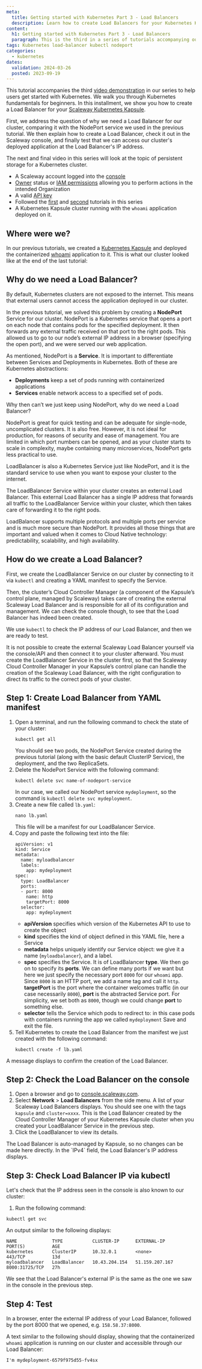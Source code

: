 ```yaml
---
meta:
  title: Getting started with Kubernetes Part 3 - Load Balancers
  description: Learn how to create Load Balancers for your Kubernetes Kapsule cluster in Part 3 of our series. Understand why Load Balancers are crucial and follow the step-by-step guide to set one up.
content:
  h1: Getting started with Kubernetes Part 3 - Load Balancers
  paragraph: This is the third in a series of tutorials accompanying our video demonstrations on getting started with Kubernetes. Part 3 explains why you should create a Load Balancer for your Kapsule cluster, and walks you through how to achieve this.
tags: Kubernetes load-balancer kubectl nodeport
categories:
  - kubernetes
dates:
  validation: 2024-03-26
  posted: 2023-09-19
---
```


This tutorial accompanies the third [video demonstration](https://www.youtube.com/watch?v=W3gPUQ_ELEo/) in our series to help users get started with Kubernetes. We walk you through Kubernetes fundamentals for beginners. In this installment, we show you how to create a Load Balancer for your [Scaleway Kubernetes Kapsule](https://www.scaleway.com/en/kubernetes-kapsule/).

First, we address the question of why we need a Load Balancer for our cluster, comparing it with the NodePort service we used in the previous tutorial. We then explain how to create a Load Balancer, check it out in the Scaleway console, and finally test that we can access our cluster's deployed application at the Load Balancer's IP address.

The next and final video in this series will look at the topic of persistent storage for a Kubernetes cluster.

<Macro id="requirements" />

- A Scaleway account logged into the [console](https://console.scaleway.com/)
- [Owner](/identity-and-access-management/iam/concepts/#owner/) status or [IAM permissions](/identity-and-access-management/iam/concepts/#permission/) allowing you to perform actions in the intended Organization
- A valid [API key](/identity-and-access-management/iam/how-to/create-api-keys/)
- Followed the [first](/tutorials/get-started-containers-docker/) and [second](/tutorials/get-started-deploy-kapsule/) tutorials in this series
- A Kubernetes Kapsule cluster running with the `whoami` application deployed on it.

## Where were we?

In our previous tutorials, we created a [Kubernetes Kapsule](https://www.scaleway.com/en/kubernetes-kapsule/) and deployed the containerized [whoami](https://github.com/jwilder/whoami/) application to it. This is what our cluster looked like at the end of the last tutorial:

<Lightbox src="scaleway-cluster.webp" alt="" />

## Why do we need a Load Balancer?

By default, Kubernetes clusters are not exposed to the internet. This means that external users cannot access the application deployed in our cluster.

In the previous tutorial, we solved this problem by creating a **NodePort** Service for our cluster. NodePort is a Kubernetes service that opens a port on each node that contains pods for the specified deployment. It then forwards any external traffic received on that port to the right pods. This allowed us to go to our node’s external IP address in a browser (specifying the open port), and we were served our web application.

<Lightbox src="scaleway-nodeport.webp" alt="" />

As mentioned, NodePort is a **Service**. It is important to differentiate between Services and Deployments in Kubernetes. Both of these are Kubernetes abstractions:

- **Deployments** keep a set of pods running with containerized applications
- **Services** enable network access to a specified set of pods.

Why then can’t we just keep using NodePort, why do we need a Load Balancer? 

NodePort is great for quick testing and can be adequate for single-node, uncomplicated clusters. It is also free. However, it is not ideal for production, for reasons of security and ease of management. You are limited in which port numbers can be opened, and as your cluster starts to scale in complexity, maybe containing many microservices, NodePort gets less practical to use.

LoadBalancer is also a Kubernetes Service just like NodePort, and it is the standard service to use when you want to expose your cluster to the internet.

The LoadBalancer Service within your cluster creates an external Load Balancer. This external Load Balancer has a single IP address that forwards all traffic to the LoadBalancer Service within your cluster, which then takes care of forwarding it to the right pods.

<Lightbox src="scaleway-loadbalancer-service.webp" alt="" />

LoadBalancer supports multiple protocols and multiple ports per service and is much more secure than NodePort. It provides all those things that are important and valued when it comes to Cloud Native technology: predictability, scalability, and high availability.

## How do we create a Load Balancer?

First, we create the LoadBalancer Service on our cluster by connecting to it via `kubectl` and creating a YAML manifest to specify the Service.

Then, the cluster’s Cloud Controller Manager (a component of the Kapsule’s control plane, managed by Scaleway) takes care of creating the external Scaleway Load Balancer and is responsible for all of its configuration and management. We can check the console though, to see that the Load Balancer has indeed been created.

We use `kubectl` to check the IP address of our Load Balancer, and then we are ready to test.

<Message type="note">

It is not possible to create the external Scaleway Load Balancer yourself via the console/API and then connect it to your cluster afterward. You must create the LoadBalancer Service in the cluster first, so that the Scaleway Cloud Controller Manager in your Kapsule’s control plane can handle the creation of the Scaleway Load Balancer, with the right configuration to direct its traffic to the correct pods of your cluster.

</Message>

## Step 1: Create Load Balancer from YAML manifest

1. Open a terminal, and run the following command to check the state of your cluster:
    ```
    kubectl get all
    ```
    You should see two pods, the NodePort Service created during the previous tutorial (along with the basic default ClusterIP Service), the deployment, and the two ReplicaSets.
2. Delete the NodePort Service with the following command:
    ```
    kubectl delete svc name-of-nodeport-service
    ```
    In our case, we called our NodePort service `mydeployment`, so the command is `kubectl delete svc mydeployment`.
3. Create a new file called `lb.yaml`:
    ```
    nano lb.yaml
    ```
    This file will be a manifest for our LoadBalancer Service.
4. Copy and paste the following text into the file:
    ```
    apiVersion: v1
    kind: Service
    metadata:
      name: myloadbalancer
      labels:
        app: mydeployment
    spec:
      type: LoadBalancer
      ports:
      - port: 8000
        name: http
        targetPort: 8000
      selector:
        app: mydeployment
    ```
    - **apiVersion** specifies which version of the Kubernetes API to use to create the object
    - **kind** specifies the kind of object defined in this YAML file, here a Service
    - **metadata** helps uniquely identify our Service object: we give it a name (`myloadbalancer`), and a label.
    - **spec** specifies the Service. It is of LoadBalancer **type**. We then go on to specify its **ports**. We can define many ports if we want but here we just specify the necessary port `8000` for our `whoami` app. Since `8000` is an HTTP port, we add a name tag and call it `http`. **targetPort** is the port where the container welcomes traffic (in our case necessarily `8000`), **port** is the abstracted Service port. For simplicity, we set both as `8000`, though we could change **port** to something else.
    - **selector** tells the Service which pods to redirect to: in this case pods with containers running the app we called `mydeployment`
  Save and exit the file.
5. Tell Kubernetes to create the Load Balancer from the manifest we just created with the following command:
    ```
    kubectl create -f lb.yaml
    ```

  A message displays to confirm the creation of the Load Balancer.

## Step 2: Check the Load Balancer on the console

1. Open a browser and go to [console.scaleway.com](http://console.scaleway.com/).
2. Select **Network** > **Load Balancers** from the side menu.
  A list of your Scaleway Load Balancers displays. You should see one with the tags `kapsule` and `cluster=xxxx`. This is the Load Balancer created by the Cloud Controller Manager of your Kubernetes Kapsule cluster when you created your LoadBalancer Service in the previous step.
3. Click the LoadBalancer to view its details.
  <Lightbox src="scaleway-load-balancer.webp" alt="" />
  The Load Balancer is auto-managed by Kapsule, so no changes can be made here directly.
  In the `IPv4` field, the Load Balancer's IP address displays.

## Step 3: Check Load Balancer IP via kubectl

Let's check that the IP address seen in the console is also known to our cluster:

1. Run the following command:
  ```
  kubectl get svc
  ```
  An output similar to the following displays:
  ```
  NAME             TYPE           CLUSTER-IP      EXTERNAL-IP      PORT(S)          AGE
  kubernetes       ClusterIP      10.32.0.1       <none>           443/TCP          13d
  myloadbalancer   LoadBalancer   10.43.204.154   51.159.207.167   8000:31725/TCP   27h
  ```
  We see that the Load Balancer's external IP is the same as the one we saw in the console in the previous step.

## Step 4: Test

  In a browser, enter the external IP address of your Load Balancer, followed by the port 8000 that we opened, e.g. `158.58.37:8000`.

  A text similar to the following should display, showing that the containerized `whoami` application is running on our cluster and accessible through our Load Balancer:
  ```
  I'm mydeployment-6579f975d55-fv4sx
  ```